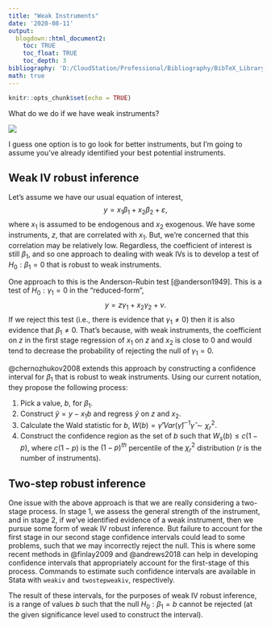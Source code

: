 ```yaml
---
title: "Weak Instruments"
date: '2020-08-11'
output: 
  blogdown::html_document2:
    toc: TRUE
    toc_float: TRUE
    toc_depth: 3
bibliography: 'D:/CloudStation/Professional/Bibliography/BibTeX_Library.bib'
math: true
---
```


```r
knitr::opts_chunk$set(echo = TRUE)
```

What do we do if we have weak instruments? 

![](https://media.giphy.com/media/3oFzlXvco5Wt2gnMcg/giphy.gif)

I guess one option is to go look for better instruments, but I'm going to assume you've already identified your best potential instruments.


## Weak IV robust inference
Let's assume we have our usual equation of interest, $$y = x_{1} \beta_{1} + x_{2} \beta_{2} + \varepsilon,$$ where $x_{1}$ is assumed to be endogenous and $x_{2}$ exogenous. We have some instruments, $z$, that are correlated with $x_{1}$. But, we're concerned that this correlation may be relatively low. Regardless, the coefficient of interest is still $\beta_{1}$, and so one approach to dealing with weak IVs is to develop a test of $H_{0}: \beta_{1}=0$ that is robust to weak instruments. 

One approach to this is the Anderson-Rubin test [@anderson1949]. This is a test of $H_{0}: \gamma_{1} = 0$ in the "reduced-form", $$y = z \gamma_{1} + x_{2} \gamma_{2} + \nu.$$ If we reject this test (i.e., there is evidence that $\gamma_{1} \neq 0$) then it is also evidence that $\beta_{1} \neq 0$. That's because, with weak instruments, the coefficient on $z$ in the first stage regression of $x_{1}$ on $z$ and $x_{2}$ is close to 0 and would tend to decrease the probability of rejecting the null of $\gamma_{1}=0$. 

@chernozhukov2008 extends this approach by constructing a confidence interval for $\beta_{1}$ that is robust to weak instruments. Using our current notation, they propose the following process:

1. Pick a value, $b$, for $\beta_{1}$.
2. Construct $\tilde{y} = y - x_{1} b$ and regress $\tilde{y}$ on $z$ and $x_{2}$. 
3. Calculate the Wald statistic for $b$, $W(b) = \hat{\gamma}' Var(\hat{\gamma})^{-1} \hat{\gamma} \sim \chi ^{2}_{r}$.
4. Construct the confidence region as the set of $b$ such that $W_{s}(b) \leq c(1-p)$, where $c(1-p)$ is the $(1-p)^{th}$ percentile of the $\chi^{2}_{r}$ distribution ($r$ is the number of instruments).


## Two-step robust inference
One issue with the above approach is that we are really considering a two-stage process. In stage 1, we assess the general strength of the instrument, and in stage 2, if we've identified evidence of a weak instrument, then we pursue some form of weak IV robust inference. But failure to account for the first stage in our second stage confidence intervals could lead to some problems, such that we may incorrectly reject the null. This is where some recent methods in @finlay2009 and @andrews2018 can help in developing confidence intervals that appropriately account for the first-stage of this process. Commands to estimate such confidence intervals are available in Stata with `weakiv` and `twostepweakiv`, respectively.

The result of these intervals, for the purposes of weak IV robust inference, is a range of values $b$ such that the null $H_{0}: \beta_{1}=b$ cannot be rejected (at the given significance level used to construct the interval).
